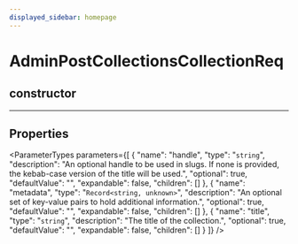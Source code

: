 ```yaml
---
displayed_sidebar: homepage
---
```



# AdminPostCollectionsCollectionReq

## constructor

___

## Properties

<ParameterTypes parameters={[
  {
    "name": "handle",
    "type": "`string`",
    "description": "An optional handle to be used in slugs. If none is provided, the kebab-case version of the title will be used.",
    "optional": true,
    "defaultValue": "",
    "expandable": false,
    "children": []
  },
  {
    "name": "metadata",
    "type": "`Record<string, unknown>`",
    "description": "An optional set of key-value pairs to hold additional information.",
    "optional": true,
    "defaultValue": "",
    "expandable": false,
    "children": []
  },
  {
    "name": "title",
    "type": "`string`",
    "description": "The title of the collection.",
    "optional": true,
    "defaultValue": "",
    "expandable": false,
    "children": []
  }
]} />
